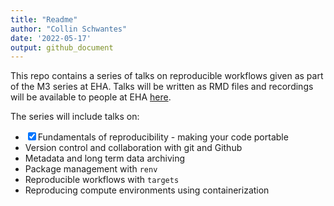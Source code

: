 ```yaml
---
title: "Readme"
author: "Collin Schwantes"
date: '2022-05-17'
output: github_document
---
```


This repo contains a series of talks on reproducible workflows given as
part of the M3 series at EHA. Talks will be written as RMD files and recordings will be available to people at EHA [here](https://airtable.com/appwlxIzmQx5njRtQ/tbledVCO9MRKkK9MW/viwd5Kt2QVw7lyAKb?blocks=hide).

The series will include talks on:

- [x] Fundamentals of reproducibility - making your code portable
- Version control and collaboration with git and Github
- Metadata and long term data archiving
- Package management with `renv`
- Reproducible workflows with `targets`
- Reproducing compute environments using containerization